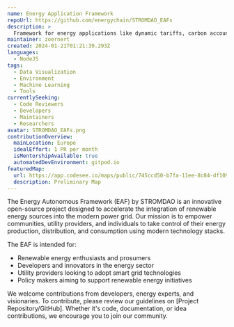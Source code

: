```yaml
---
name: Energy Application Framework
repoUrl: https://github.com/energychain/STROMDAO_EAFs
description: >
  Framework for energy applications like dynamic tariffs, carbon accounting, balancing, etc..
maintainer: zoernert
created: 2024-01-21T01:21:39.293Z
languages:
  - NodeJS
tags:
  - Data Visualization
  - Environment
  - Machine Learning
  - Tools
currentlySeeking:
  - Code Reviewers
  - Developers
  - Maintainers
  - Researchers
avatar: STROMDAO_EAFs.png
contributionOverview:
  mainLocation: Europe
  idealEffort: 1 PR per month
  isMentorshipAvailable: true
  automatedDevEnvironment: gitpod.io
featuredMap:
  url: https://app.codesee.io/maps/public/745ccd50-b7fa-11ee-8c84-df1099bef245
  description: Preliminary Map
---
```


<Overview>

The Energy Autonomous Framework (EAF) by STROMDAO is an innovative open-source project designed to accelerate the integration of renewable energy sources into the modern power grid. Our mission is to empower communities, utility providers, and individuals to take control of their energy production, distribution, and consumption using modern technology stacks.

The EAF is intended for:
- Renewable energy enthusiasts and prosumers
- Developers and innovators in the energy sector
- Utility providers looking to adopt smart grid technologies
- Policy makers aiming to support renewable energy initiatives

</Overview>

<Contributing>

We welcome contributions from developers, energy experts, and visionaries. To contribute, please review our guidelines on [Project Repository/GitHub]. Whether it's code, documentation, or idea contributions, we encourage you to join our community.

</Contributing>
